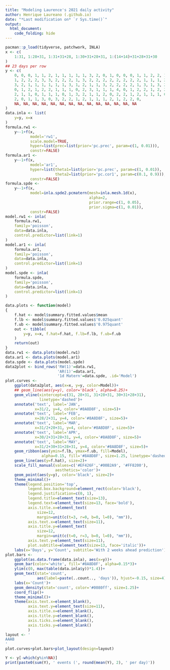 ```yaml
---
title: "Modeling Laurence's 2021 daily activity"
author: Henrique Laureano (.github.io)
date: "*Last modification on* `r Sys.time()`"
output:
  html_document:
    code_folding: hide
---
```


```r
pacman::p_load(tidyverse, patchwork, INLA)
x <- c(
    1:31, 1:28+31, 1:31+31+28, 1:30+31+28+31, 1:(14+14)+31+28+31+30
)
## 23 days per row
y <- c(
    0, 0, 0, 1, 1, 2, 1, 1, 1, 1, 1, 3, 2, 0, 1, 0, 0, 0, 1, 1, 2, 2, 1, ## 1/23
    1, 2, 2, 2, 3, 3, 2, 2, 2, 1, 3, 2, 2, 2, 2, 2, 2, 2, 2, 1, 1, 1, 2, ## 2/15
    3, 2, 1, 1, 1, 1, 1, 1, 3, 1, 2, 1, 1, 3, 2, 2, 2, 2, 1, 3, 1, 3, 2, ## 3/10
    0, 1, 2, 1, 2, 2, 1, 1, 1, 0, 2, 3, 1, 1, 1, 4, 0, 1, 2, 2, 1, 2, 2, ## 4/2
    2, 1, 1, 0, 1, 1, 1, 0, 1, 3, 2, 1, 1, 2, 0, 2, 2, 1, 2, 1, 1, 1, 0, ## 4/25
    2, 0, 1, 1, 3, 0, 3, 2, 2, 1, 2, 1, 1, 1, 2, 1, 2, 2, 0, 
    NA, NA, NA, NA, NA, NA, NA, NA, NA, NA, NA, NA, NA, NA
)
data.inla <- list(
    y=y, x=x
)
formula.rw1 <-
    y~-1+f(x,
           model='rw1',
           scale.model=TRUE,
           hyper=list(prec=list(prior='pc.prec', param=c(1, 0.01))),
           constr=FALSE)
formula.ar1 <-
    y~-1+f(x,
           model='ar1',
           hyper=list(theta1=list(prior='pc.prec', param=c(1, 0.01)),
                      theta2=list(prior='pc.cor1', param=c(0.1, 0.9))),
           constr=FALSE)
formula.spde <-
    y~-1+f(x,
           model=inla.spde2.pcmatern(mesh=inla.mesh.1d(x),
                                     alpha=2,
                                     prior.range=c(1, 0.05),
                                     prior.sigma=c(1, 0.01)),
           constr=FALSE)
model.rw1 <- inla(
    formula.rw1,
    family='poisson',
    data=data.inla,
    control.predictor=list(link=1)
)
model.ar1 <- inla(
    formula.ar1,
    family='poisson',
    data=data.inla,
    control.predictor=list(link=1)
)
model.spde <- inla(
    formula.spde,
    family='poisson',
    data=data.inla,
    control.predictor=list(link=1)
)
```

```r
data.plots <- function(model)
{
    f.hat <- model$summary.fitted.values$mean
    f.lb <- model$summary.fitted.values$'0.025quant'
    f.ub <- model$summary.fitted.values$'0.975quant'
    out <- tibble(
        y=y, x=x, f.hat=f.hat, f.lb=f.lb, f.ub=f.ub
    )
    return(out)
}
data.rw1 <- data.plots(model.rw1)
data.ar1 <- data.plots(model.ar1)
data.spde <- data.plots(model.spde)
data2plot <- bind_rows('RW(1)'=data.rw1,
                       'AR(1)'=data.ar1,
                       '1d Matern'=data.spde, .id='Model')
plot.curves <-
    ggplot(data2plot, aes(x=x, y=y, color=Model))+
    ## geom_line(aes(y=y), color='black', alpha=0.25)+
    geom_vline(xintercept=c(31, 28+31, 31+28+31, 30+31+28+31),
               linetype='dashed')+
    annotate('text', label='JAN',
             x=31/2, y=4, color='#8A8D8F', size=5)+
    annotate('text', label='FEB',
             x=28/2+31, y=4, color='#8A8D8F', size=5)+
    annotate('text', label='MAR',
             x=31/2+28+31, y=4, color='#8A8D8F', size=5)+
    annotate('text', label='APR',
             x=30/2+31+28+31, y=4, color='#8A8D8F', size=5)+
    annotate('text', label='MAY',
             x=31/2+30+31+28+31, y=4, color='#8A8D8F', size=5)+
    geom_ribbon(aes(ymin=f.lb, ymax=f.ub, fill=Model),
                alpha=0.15, fill='#8A8D8F', size=1.25, linetype='dashed')+
    geom_line(aes(y=f.hat), size=2)+
    scale_fill_manual(values=c('#EF426F','#00B2A9', '#FF8200'),
                      aesthetics='color')+
    geom_point(aes(y=y), color='black', size=2)+
    theme_minimal()+
    theme(legend.position='top',
          legend.box.background=element_rect(color='black'),
          legend.justification=c(0, 1), 
          legend.title=element_text(size=13),
          legend.text=element_text(size=13, face='bold'), 
          axis.title.x=element_text(
              size=12, 
              margin=unit(c(t=3, r=0, b=0, l=0), "mm")),
          axis.text.x=element_text(size=11), 
          axis.title.y=element_text(
              size=12, 
              margin=unit(c(t=0, r=3, b=0, l=0), "mm")),
          axis.text.y=element_text(size=11),
          plot.subtitle=element_text(size=13, face='italic'))+
    labs(x='Days', y='Count', subtitle='With 2 weeks ahead prediction')
plot.bars <-
    ggplot(as.data.frame(data.inla), aes(x=y))+
    geom_bar(color='white', fill='#8A8D8F', alpha=0.15*3)+
    ylim(c(0, max(table(data.inla$y))*1.4))+
    geom_text(stat='count',
              aes(label=paste(..count.., 'days')), hjust=-0.15, size=4)+
    labs(x='Count')+
    geom_density(stat='count', color='#0080ff', size=1.25)+
    coord_flip()+
    theme_minimal()+
    theme(axis.text.x=element_blank(),
          axis.text.y=element_text(size=11),
          axis.title.x=element_blank(),
          axis.title.y=element_blank(),
          axis.ticks.x=element_blank(), 
          axis.ticks.y=element_blank()
          )
layout <- '
AAAB
'
plot.curves+plot.bars+plot_layout(design=layout)
```

```r
Y <- y[-which(y%in%NA)]
print(paste0(sum(Y), ' events (', round(mean(Y), 2), ' per day)'))
```

